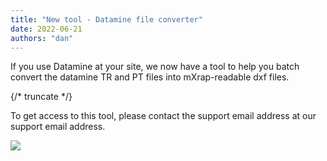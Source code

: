 ```yaml
---
title: "New tool - Datamine file converter"
date: 2022-06-21
authors: "dan"
---
```


If you use Datamine at your site, we now have a tool to help you batch convert the datamine TR and PT files into mXrap-readable dxf files.

{/* truncate */}

To get access to this tool, please contact the support email address at our support email address.

![](/img/datamine-converter.png)
